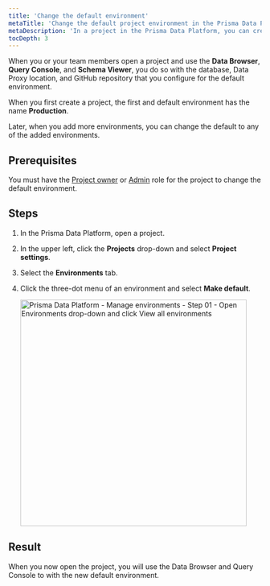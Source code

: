 ```yaml
---
title: 'Change the default environment'
metaTitle: 'Change the default project environment in the Prisma Data Platform'
metaDescription: 'In a project in the Prisma Data Platform, you can create multiple environments to associate a Prisma schema on a repository branch with a database and, thus, separate database development activities with JavaScript/TypeScript and Prisma ORM.'
tocDepth: 3
---
```


<TopBlock>

When you or your team members open a project and use the **Data Browser**, **Query Console**, and **Schema Viewer**, you do so with the database, Data Proxy location, and GitHub repository that you configure for the default environment.

When you first create a project, the first and default environment has the name **Production**.

Later, when you add more environments, you can change the default to any of the added environments.

</TopBlock>

## Prerequisites

You must have the [Project owner](/data-platform/members/user-roles) or [Admin](/data-platform/members/user-roles) role for the project to change the default environment.

## Steps

1. In the Prisma Data Platform, open a project.
2. In the upper left, click the **Projects** drop-down and select **Project settings**.
3. Select the **Environments** tab.
4. Click the three-dot menu of an environment and select **Make default**.

    <img
        src="https://res.cloudinary.com/prismaio/image/upload/v1667172469/docs/pdp/environments/manage-environments-change-default_l3bm3q.png"
        alt="Prisma Data Platform - Manage environments - Step 01 - Open Environments drop-down and click View all environments"
        width="450px"
    />

## Result

When you now open the project, you will use the Data Browser and Query Console to with the new default environment.